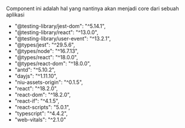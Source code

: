 Component ini adalah hal yang nantinya akan menjadi core dari sebuah aplikasi

- "@testing-library/jest-dom": "^5.14.1",
- "@testing-library/react": "^13.0.0",
- "@testing-library/user-event": "^13.2.1",
- "@types/jest": "^29.5.6",
- "@types/node": "^16.7.13",
- "@types/react": "^18.0.0",
- "@types/react-dom": "^18.0.0",
- "antd": "^5.10.2",
- "dayjs": "^1.11.10",
- "niu-assets-origin": "^0.1.5",
- "react": "^18.2.0",
- "react-dom": "^18.2.0",
- "react-if": "^4.1.5",
- "react-scripts": "5.0.1",
- "typescript": "^4.4.2",
- "web-vitals": "^2.1.0"
